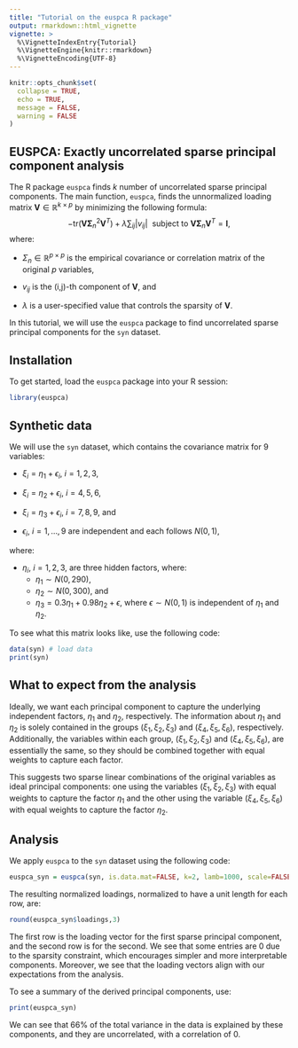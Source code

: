 ```yaml
---
title: "Tutorial on the euspca R package"
output: rmarkdown::html_vignette
vignette: >
  %\VignetteIndexEntry{Tutorial}
  %\VignetteEngine{knitr::rmarkdown}
  %\VignetteEncoding{UTF-8}
---
```


```r
knitr::opts_chunk$set(
  collapse = TRUE,
  echo = TRUE,
  message = FALSE,
  warning = FALSE
)
```

## EUSPCA: Exactly uncorrelated sparse principal component analysis

The R package `euspca` finds $k$ number of uncorrelated sparse principal components. The main function, `euspca`, finds the unnormalized loading matrix $\mathbf V \in \mathbb R^{k \times p}$ by minimizing the following formula:
$$
  - \mbox{tr} (\mathbf V \mathbf
        \Sigma_n^2 \mathbf V^T ) + \lambda \textstyle\sum_{ij} | v_{ij} | 
        ~~\mbox{subject to} ~  \mathbf V \mathbf \Sigma_n \mathbf V^T = \mathbf{I},
$$
where:

* $\Sigma_n \in \mathbb R^{p\times p}$ is the empirical covariance or correlation matrix of the original $p$ variables,

* $v_{ij}$ is the (i,j)-th component of $\mathbf V$, and 

* $\lambda$ is a user-specified value that controls the sparsity of $\mathbf V$.


In this tutorial, we will use the `euspca` package  to find uncorrelated sparse principal components for the `syn` dataset.  

## Installation

To get started, load the `euspca` package into your R session:
```r
library(euspca)
```

## Synthetic data

We will use the `syn` dataset, which contains the covariance matrix for 9 variables: 

* $\xi_i = \eta_1 + \epsilon_i, ~ i=1,2,3,$

* $\xi_i = \eta_2 + \epsilon_i, ~ i=4,5,6,$ 

* $\xi_i = \eta_3 + \epsilon_i, ~ i=7,8,9,$ and

* $\epsilon_i, ~ i=1,\ldots,9$ are independent and each follows $N(0,1)$, 

where:

* $\eta_i, ~ i=1,2,3$, are three hidden factors, where:
  * $\eta_1 \sim N(0,290)$,
  * $\eta_2 \sim N(0,300)$, and 
  * $\eta_3 =  0.3 \eta_1 + 0.98 \eta_2 + \epsilon$, where $\epsilon \sim N(0,1)$ is independent of $\eta_1$ and $\eta_2$.

To see what this matrix looks like, use the following code:
```r
data(syn) # load data
print(syn)
```

## What to expect from the analysis

Ideally, we want each principal component to capture the underlying independent factors, $\eta_1$ and $\eta_2$, respectively. The information about $\eta_1$ and $\eta_2$ is solely contained in the groups $(\xi_1,\xi_2,\xi_3)$ and $(\xi_4,\xi_5,\xi_6)$, respectively. Additionally, the variables within each group, $(\xi_1,\xi_2,\xi_3)$ and $(\xi_4,\xi_5,\xi_6)$, are essentially the same, so they should be combined together with equal weights to capture each factor.

This suggests two sparse linear combinations of the original variables as ideal principal components: one using the variables $(\xi_1,\xi_2,\xi_3)$ with equal weights to capture the factor $\eta_1$ and the other using the variable $(\xi_4,\xi_5,\xi_6)$ with equal weights to capture the factor $\eta_2$.


## Analysis
We apply `euspca` to the `syn` dataset using the following code:
```r
euspca_syn = euspca(syn, is.data.mat=FALSE, k=2, lamb=1000, scale=FALSE, track=NULL) 
```

The resulting normalized loadings, normalized to have a unit length for each row, are:
```r
round(euspca_syn$loadings,3)
```
The first row is the loading vector for the first sparse principal component, and the second row is for the second. We see that some entries are 0 due to the sparsity constraint, which encourages simpler and more interpretable components.  Moreover, we see that the loading vectors align with our expectations from the analysis.

To see a summary of the derived principal components, use:
```r
print(euspca_syn)
```

We can see that 66\% of the total variance in the data is explained by these components, and they are uncorrelated, with a correlation of 0.
